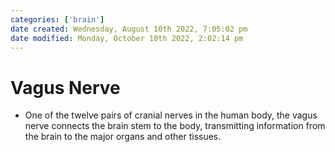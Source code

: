 ```yaml
---
categories: ['brain']
date created: Wednesday, August 10th 2022, 7:05:02 pm
date modified: Monday, October 10th 2022, 2:02:14 pm
---
```


# Vagus Nerve
- One of the twelve pairs of cranial nerves in the human body, the vagus nerve connects the brain stem to the body, transmitting information from the brain to the major organs and other tissues.



